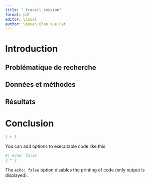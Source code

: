 ```yaml
---
title: "_travail_session"
format: pdf
editor: visual
author: Steven Chan Yue Fat
---
```


# Introduction

## Problématique de recherche

## Données et méthodes

## Résultats

# Conclusion

```r
1 + 1
```

You can add options to executable code like this

```r
#| echo: false
2 * 2
```

The `echo: false` option disables the printing of code (only output is displayed).
